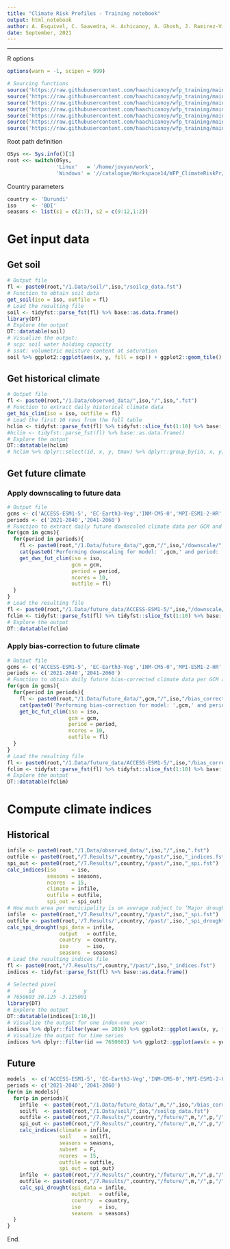 ```yaml
---
title: "Climate Risk Profiles - Training notebook"
output: html_notebook
author: A. Esquivel, C. Saavedra, H. Achicanoy, A. Ghosh, J. Ramirez-Villegas
date: September, 2021
---
```


```{=html}
<style type="text/css">
.main-container {
  max-width: 1800px;
  margin-left: auto;
  margin-right: auto;
}
</style>
```

------------------------------------------------------------------------

R options

```r
options(warn = -1, scipen = 999)

# Sourcing functions
source('https://raw.githubusercontent.com/haachicanoy/wfp_training/main/risk_profiles/code/_main_functions.R')
source('https://raw.githubusercontent.com/haachicanoy/wfp_training/main/risk_profiles/code/_get_soil_data.R')
source('https://raw.githubusercontent.com/haachicanoy/wfp_training/main/risk_profiles/code/_get_his_clim.R')
source('https://raw.githubusercontent.com/haachicanoy/wfp_training/main/risk_profiles/code/_get_dws_fut_clim.R')
source('https://raw.githubusercontent.com/haachicanoy/wfp_training/main/risk_profiles/code/_get_bc_fut_clim.R')
source('https://raw.githubusercontent.com/haachicanoy/wfp_training/main/risk_profiles/code/_calc_indices.R')
source('https://raw.githubusercontent.com/haachicanoy/wfp_training/main/risk_profiles/code/_calc_spi_drought.R')
```

Root path definition

```r
OSys <<- Sys.info()[1]
root <<- switch(OSys,
                'Linux'   = '/home/jovyan/work',
                'Windows' = '//catalogue/Workspace14/WFP_ClimateRiskPr/Harold/WFP_ClimateRiskPr')
```

Country parameters

```r
country <- 'Burundi'
iso     <- 'BDI'
seasons <- list(s1 = c(2:7), s2 = c(9:12,1:2))
```

# Get input data

## Get soil

```r
# Output file
fl <- paste0(root,"/1.Data/soil/",iso,"/soilcp_data.fst")
# Function to obtain soil data
get_soil(iso = iso, outfile = fl)
# Load the resulting file
soil <- tidyfst::parse_fst(fl) %>% base::as.data.frame()
library(DT)
# Explore the output
DT::datatable(soil)
# Visualize the output:
# scp: soil water holding capacity
# ssat: volumetric moisture content at saturation
soil %>% ggplot2::ggplot(aes(x, y, fill = scp)) + ggplot2::geom_tile() + ggplot2::coord_equal() + ggplot2::theme_bw() + ggplot2::scale_fill_continuous(type = 'viridis')
```

## Get historical climate

```r
# Output file
fl <- paste0(root,"/1.Data/observed_data/",iso,"/",iso,".fst")
# Function to extract daily historical climate data
get_his_clim(iso = iso, outfile = fl)
# Load the first 10 rows from the full table
hclim <- tidyfst::parse_fst(fl) %>% tidyfst::slice_fst(1:10) %>% base::as.data.frame()
#hclim <- tidyfst::parse_fst(fl) %>% base::as.data.frame()
# Explore the output
DT::datatable(hclim)
# hclim %>% dplyr::select(id, x, y, tmax) %>% dplyr::group_by(id, x, y) %>% dplyr::summarise(tmax = mean(tmax, na.rm = T)) %>% ggplot2::ggplot(aes(x, y, fill = tmax)) + ggplot2::geom_tile() + ggplot2::coord_equal() + ggplot2::theme_bw() + ggplot2::scale_fill_continuous(type = 'viridis')
```

## Get future climate

### Apply downscaling to future data

```r
# Output file
gcms <- c('ACCESS-ESM1-5', 'EC-Earth3-Veg','INM-CM5-0','MPI-ESM1-2-HR','MRI-ESM2-0')
periods <- c('2021-2040','2041-2060')
# Function to extract daily future downscaled climate data per GCM and period
for(gcm in gcms){
  for(period in periods){
    fl <- paste0(root,"/1.Data/future_data/",gcm,"/",iso,"/downscale/",period,"/",iso,".fst")
    cat(paste0('Performing downscaling for model: ',gcm,' and period: ',period))
    get_dws_fut_clim(iso = iso,
                     gcm = gcm,
                     period = period,
                     ncores = 10,
                     outfile = fl)
  }
}
# Load the resulting file
fl <- paste0(root,"/1.Data/future_data/ACCESS-ESM1-5/",iso,"/downscale/2021-2040/",iso,".fst")
fclim <- tidyfst::parse_fst(fl) %>% tidyfst::slice_fst(1:10) %>% base::as.data.frame()
# Explore the output
DT::datatable(fclim)
```

### Apply bias-correction to future climate

```r
# Output file
gcms <- c('ACCESS-ESM1-5', 'EC-Earth3-Veg','INM-CM5-0','MPI-ESM1-2-HR','MRI-ESM2-0')
periods <- c('2021-2040','2041-2060')
# Function to obtain daily future bias-corrected climate data per GCM and period
for(gcm in gcms){
  for(period in periods){
    fl <- paste0(root,"/1.Data/future_data/",gcm,"/",iso,"/bias_corrected/",period,"/",iso,".fst")
    cat(paste0('Performing bias-correction for model: ',gcm,' and period: ',period))
    get_bc_fut_clim(iso = iso,
                    gcm = gcm,
                    period = period,
                    ncores = 10,
                    outfile = fl)
  }
}
# Load the resulting file
fl <- paste0(root,"/1.Data/future_data/ACCESS-ESM1-5/",iso,"/bias_corrected/2021-2040/",iso,".fst")
fclim <- tidyfst::parse_fst(fl) %>% tidyfst::slice_fst(1:10) %>% base::as.data.frame()
# Explore the output
DT::datatable(fclim)
```

# Compute climate indices

## Historical

```r
infile <- paste0(root,"/1.Data/observed_data/",iso,"/",iso,".fst")
outfile <- paste0(root,"/7.Results/",country,"/past/",iso,"_indices.fst")
spi_out <- paste0(root,"/7.Results/",country,"/past/",iso,"_spi.fst")
calc_indices(iso     = iso,
             seasons = seasons,
             ncores  = 15,
             climate = infile,
             outfile = outfile,
             spi_out = spi_out)
# How much area per municipality is on average subject to ‘Major droughts’ (SPI < -1.5)
infile  <- paste0(root,"/7.Results/",country,"/past/",iso,"_spi.fst")
outfile <- paste0(root,'/7.Results/',country,'/past/',iso,'_spi_drought.fst')
calc_spi_drought(spi_data = infile,
                 output   = outfile,
                 country  = country,
                 iso      = iso,
                 seasons  = seasons)
# Load the resulting indices file
fl <- paste0(root,"/7.Results/",country,"/past/",iso,"_indices.fst")
indices <- tidyfst::parse_fst(fl) %>% base::as.data.frame()
```

```r
# Selected pixel
#      id      x         y
# 7650603 30.125 -3.125001
library(DT)
# Explore the output
DT::datatable(indices[1:10,])
# Visualize the output for one index-one year:
indices %>% dplyr::filter(year == 2019) %>% ggplot2::ggplot(aes(x, y, fill = ATR)) + ggplot2::geom_tile() + ggplot2::coord_equal() + ggplot2::theme_bw() + ggplot2::scale_fill_continuous(type = 'viridis') + ggplot2::facet_wrap(~season) + ggplot2::geom_point(data = indices %>% dplyr::filter(id == 7650603), aes(x, y), colour = 'red', size = 2.5)
# Visualize the output for time series
indices %>% dplyr::filter(id == 7650603) %>% ggplot2::ggplot(aes(x = year, y = ATR, colour = factor(season))) + ggplot2::geom_line() + ggplot2::theme_bw()
```

## Future

```r
models  <- c('ACCESS-ESM1-5', 'EC-Earth3-Veg','INM-CM5-0','MPI-ESM1-2-HR','MRI-ESM2-0')
periods <- c('2021-2040','2041-2060')
for(m in models){
  for(p in periods){
    infile  <- paste0(root,"/1.Data/future_data/",m,"/",iso,"/bias_corrected/",p,"/",iso,".fst")
    soilfl  <- paste0(root,"/1.Data/soil/",iso,"/soilcp_data.fst")
    outfile <- paste0(root,"/7.Results/",country,"/future/",m,"/",p,"/",iso,"_indices.fst")
    spi_out <- paste0(root,"/7.Results/",country,"/future/",m,"/",p,"/",iso,"_spi.fst")
    calc_indices(climate = infile,
                 soil    = soilfl,
                 seasons = seasons,
                 subset  = F,
                 ncores  = 15,
                 outfile = outfile,
                 spi_out = spi_out)
    infile  <- paste0(root,"/7.Results/",country,"/future/",m,"/",p,"/",iso,"_spi.fst")
    outfile <- paste0(root,"/7.Results/",country,"/future/",m,"/",p,"/",iso,"_spi_drought.fst")
    calc_spi_drought(spi_data = infile,
                     output   = outfile,
                     country  = country,
                     iso      = iso,
                     seasons  = seasons)
  }
}
```

End.
